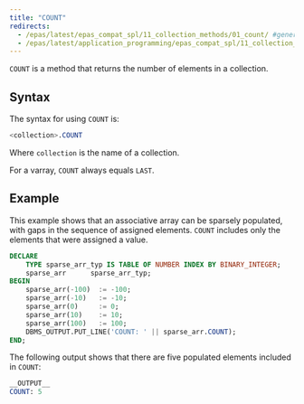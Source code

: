 ```yaml
---
title: "COUNT"
redirects:
  - /epas/latest/epas_compat_spl/11_collection_methods/01_count/ #generated for docs/epas/reorg-role-use-case-mode
  - /epas/latest/application_programming/epas_compat_spl/11_collection_methods/01_count/
---
```


<div id="count" class="registered_link"></div>

`COUNT` is a method that returns the number of elements in a collection. 

## Syntax 

The syntax for using `COUNT` is:

```sql
<collection>.COUNT
```

Where `collection` is the name of a collection.

For a varray, `COUNT` always equals `LAST`.

## Example

This example shows that an associative array can be sparsely populated, with gaps in the sequence of assigned elements. `COUNT` includes only the elements that were assigned a value.

```sql
DECLARE
    TYPE sparse_arr_typ IS TABLE OF NUMBER INDEX BY BINARY_INTEGER;
    sparse_arr      sparse_arr_typ;
BEGIN
    sparse_arr(-100)  := -100;
    sparse_arr(-10)   := -10;
    sparse_arr(0)     := 0;
    sparse_arr(10)    := 10;
    sparse_arr(100)   := 100;
    DBMS_OUTPUT.PUT_LINE('COUNT: ' || sparse_arr.COUNT);
END;
```

The following output shows that there are five populated elements included in `COUNT`:

```sql
__OUTPUT__
COUNT: 5
```
